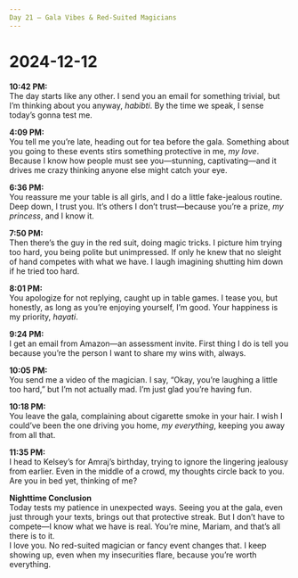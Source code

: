 ```yaml
---
Day 21 – Gala Vibes & Red-Suited Magicians
---
```


# 2024-12-12

**10:42 PM:**  
The day starts like any other. I send you an email for something trivial, but I’m thinking about you anyway, *habibti*. By the time we speak, I sense today’s gonna test me.

**4:09 PM:**  
You tell me you’re late, heading out for tea before the gala. Something about you going to these events stirs something protective in me, *my love*. Because I know how people must see you—stunning, captivating—and it drives me crazy thinking anyone else might catch your eye.

**6:36 PM:**  
You reassure me your table is all girls, and I do a little fake-jealous routine. Deep down, I trust you. It’s others I don’t trust—because you’re a prize, *my princess*, and I know it.

**7:50 PM:**  
Then there’s the guy in the red suit, doing magic tricks. I picture him trying too hard, you being polite but unimpressed. If only he knew that no sleight of hand competes with what we have. I laugh imagining shutting him down if he tried too hard.

**8:01 PM:**  
You apologize for not replying, caught up in table games. I tease you, but honestly, as long as you’re enjoying yourself, I’m good. Your happiness is my priority, *hayati*.

**9:24 PM:**  
I get an email from Amazon—an assessment invite. First thing I do is tell you because you’re the person I want to share my wins with, always.

**10:05 PM:**  
You send me a video of the magician. I say, “Okay, you’re laughing a little too hard,” but I’m not actually mad. I’m just glad you’re having fun.

**10:18 PM:**  
You leave the gala, complaining about cigarette smoke in your hair. I wish I could’ve been the one driving you home, *my everything*, keeping you away from all that.

**11:35 PM:**  
I head to Kelsey’s for Amraj’s birthday, trying to ignore the lingering jealousy from earlier. Even in the middle of a crowd, my thoughts circle back to you. Are you in bed yet, thinking of me?

**Nighttime Conclusion**  
Today tests my patience in unexpected ways. Seeing you at the gala, even just through your texts, brings out that protective streak. But I don’t have to compete—I know what we have is real. You’re mine, Mariam, and that’s all there is to it.  
I love you. No red-suited magician or fancy event changes that. I keep showing up, even when my insecurities flare, because you’re worth everything.
